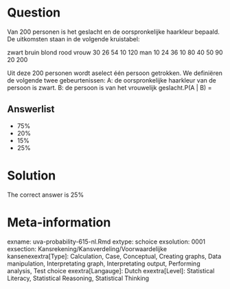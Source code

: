 Question
========

Van 200 personen is het geslacht en de oorspronkelijke haarkleur bepaald. De uitkomsten staan in de volgende kruistabel:

zwart bruin blond rood
vrouw 30 26 54 10 120
man 10 24 36 10 80
40 50 90 20 200

Uit deze 200 personen wordt aselect één persoon getrokken.
We definiëren de volgende twee gebeurtenissen:
A: de oorspronkelijke haarkleur van de persoon is zwart.
B: de persoon is van het vrouwelijk geslacht.P(A | B) = 

Answerlist
----------
* 75%
* 20%
* 15%
* 25%

Solution
========

The correct answer is  25% 

Meta-information
================
exname: uva-probability-615-nl.Rmd 
extype: schoice 
exsolution: 0001 
exsection: Kansrekening/Kansverdeling/Voorwaardelijke kansenexextra[Type]: Calculation, Case, Conceptual, Creating graphs, Data manipulation, Interpretating graph, Interpretating output, Performing analysis, Test choice 
exextra[Langauge]: Dutch 
exextra[Level]: Statistical Literacy, Statistical Reasoning, Statistical Thinking 
